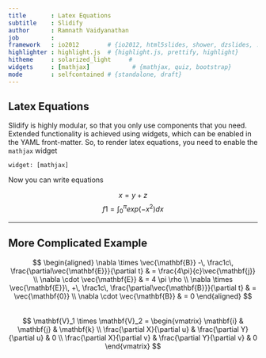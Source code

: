 ```yaml
---
title       : Latex Equations
subtitle    : Slidify
author      : Ramnath Vaidyanathan
job         : 
framework   : io2012        # {io2012, html5slides, shower, dzslides, ...}
highlighter : highlight.js  # {highlight.js, prettify, highlight}
hitheme     : solarized_light     # 
widgets     : [mathjax]            # {mathjax, quiz, bootstrap}
mode        : selfcontained # {standalone, draft}
---
```


## Latex Equations

Slidify is highly modular, so that you only use components that you need. Extended functionality is achieved using widgets, which can be enabled in the YAML front-matter. So, to render latex equations, you need to enable the `mathjax` widget

```
widget: [mathjax]
```

Now you can write equations

$$x = y + z$$
$$f1 = \int_0^{\pi} exp(-x^2) dx$$

---

## More Complicated Example

$$
\begin{aligned}
\nabla \times \vec{\mathbf{B}} -\, \frac1c\, \frac{\partial\vec{\mathbf{E}}}{\partial t} & = \frac{4\pi}{c}\vec{\mathbf{j}} \\   \nabla \cdot \vec{\mathbf{E}} & = 4 \pi \rho \\
\nabla \times \vec{\mathbf{E}}\, +\, \frac1c\, \frac{\partial\vec{\mathbf{B}}}{\partial t} & = \vec{\mathbf{0}} \\
\nabla \cdot \vec{\mathbf{B}} & = 0 \end{aligned}
$$
<br />
$$
\mathbf{V}_1 \times \mathbf{V}_2 =  \begin{vmatrix}
\mathbf{i} & \mathbf{j} & \mathbf{k} \\
\frac{\partial X}{\partial u} &  \frac{\partial Y}{\partial u} & 0 \\
\frac{\partial X}{\partial v} &  \frac{\partial Y}{\partial v} & 0
\end{vmatrix}
$$




